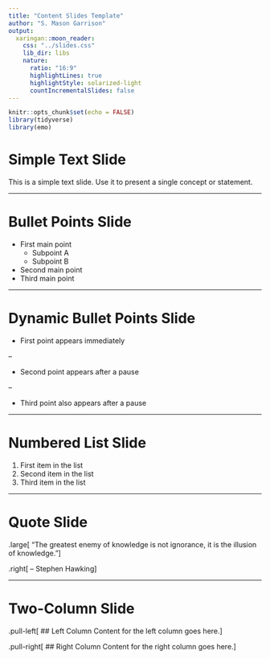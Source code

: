 ```yaml
---
title: "Content Slides Template"
author: "S. Mason Garrison"
output:
  xaringan::moon_reader:
    css: "../slides.css"
    lib_dir: libs
    nature:
      ratio: "16:9"
      highlightLines: true
      highlightStyle: solarized-light
      countIncrementalSlides: false
---
```


```r
knitr::opts_chunk$set(echo = FALSE)
library(tidyverse)
library(emo)
```

# Simple Text Slide

This is a simple text slide. Use it to present a single concept or statement.

---

# Bullet Points Slide

- First main point
  - Subpoint A
  - Subpoint B
- Second main point
- Third main point

---

# Dynamic Bullet Points Slide

- First point appears immediately

--

- Second point appears after a pause

--

- Third point also appears after a pause

---

# Numbered List Slide

1. First item in the list
2. Second item in the list
3. Third item in the list

---

# Quote Slide

.large[
"The greatest enemy of knowledge is not ignorance, it is the illusion of knowledge."
]

.right[
-- Stephen Hawking
]

---

# Two-Column Slide

.pull-left[
## Left Column
Content for the left column goes here.
]

.pull-right[
## Right Column
Content for the right column goes here.
]
